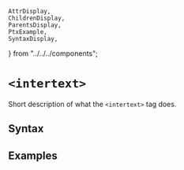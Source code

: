     AttrDisplay,
    ChildrenDisplay,
    ParentsDisplay,
    PtxExample,
    SyntaxDisplay,
} from "../../../components";

# `<intertext>`

Short description of what the `<intertext>` tag does.

## Syntax

<SyntaxDisplay name="intertext" />

## Examples

    